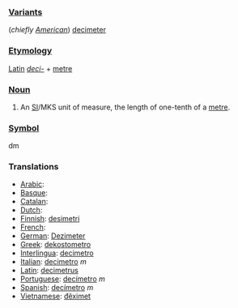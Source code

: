 === [[Variant]]s ===
(''chiefly [[w:American English|American]]'') [[decimeter]]
=== [[Etymology]] ===
[[Latin]] ''[[deci-]]'' + [[metre]]
=== [[Noun]] ===
#An [[SI#Abbreviation|SI]]/MKS unit of measure, the length of one-tenth of a [[metre]].

=== [[Symbol]] ===
dm

=== Translations ===
*[[Arabic]]:
*[[Basque]]:
*[[Catalan]]:
*[[Dutch]]:
*[[Finnish]]: [[desimetri]]
*[[French]]:
*[[German]]: [[Dezimeter]]
*[[Greek]]: [[dekostometro]]
*[[Interlingua]]: [[decimetro]]
*[[Italian]]: [[decimetro]] ''m''
*[[Latin]]: [[decimetrus]]
*[[Portuguese]]: [[decímetro]] ''m''
*[[Spanish]]: [[decímetro]] ''m''
*[[Vietnamese]]: [[đêximet]]